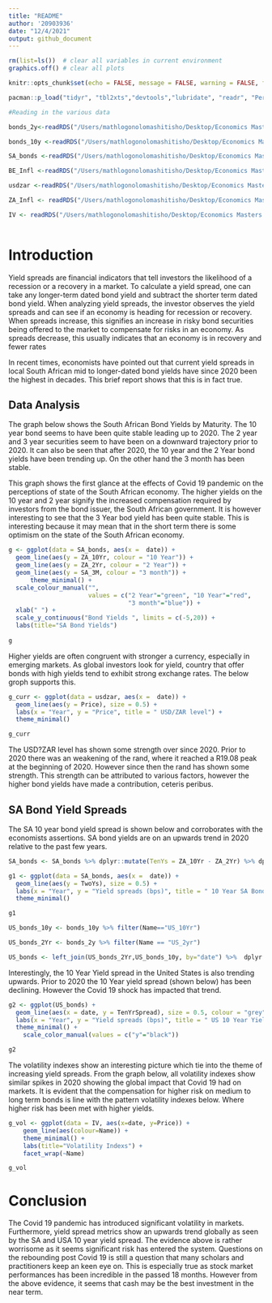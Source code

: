 ```yaml
---
title: "README"
author: '20903936'
date: "12/4/2021"
output: github_document
---
```


```r
rm(list=ls())  # clear all variables in current environment
graphics.off() # clear all plots

```


```r
knitr::opts_chunk$set(echo = FALSE, message = FALSE, warning = FALSE, fig.width = 6, fig.height = 5, fig.pos="H", fig.pos = 'H')

pacman::p_load("tidyr", "tbl2xts","devtools","lubridate", "readr", "PerformanceAnalytics", "ggplot2", "dplyr","tidyverse","xts")

```


```r
#Reading in the various data 

bonds_2y<-readRDS("/Users/mathlogonolomashitisho/Desktop/Economics Masters /Semester 2/Fin Metrics/Financial Econometrics Practical/data/bonds_2y.rds", refhook = NULL)

bonds_10y <-readRDS("/Users/mathlogonolomashitisho/Desktop/Economics Masters /Semester 2/Fin Metrics/Financial Econometrics Practical/data/bonds_10y.rds", refhook = NULL)

SA_bonds <-readRDS("/Users/mathlogonolomashitisho/Desktop/Economics Masters /Semester 2/Fin Metrics/Financial Econometrics Practical/data/SA_bonds.rds", refhook = NULL)   

BE_Infl <-readRDS("/Users/mathlogonolomashitisho/Desktop/Economics Masters /Semester 2/Fin Metrics/Financial Econometrics Practical/data/BE_Infl.rds", refhook = NULL)   

usdzar <-readRDS("/Users/mathlogonolomashitisho/Desktop/Economics Masters /Semester 2/Fin Metrics/Financial Econometrics Practical/data/usdzar.rds", refhook = NULL) 

ZA_Infl <- readRDS("/Users/mathlogonolomashitisho/Desktop/Economics Masters /Semester 2/Fin Metrics/Financial Econometrics Practical/data/ZA_Infl.rds", refhook = NULL) 

IV <- readRDS("/Users/mathlogonolomashitisho/Desktop/Economics Masters /Semester 2/Fin Metrics/Financial Econometrics Practical/data/IV.rds", refhook = NULL) 
   
```

# Introduction

Yield spreads are financial indicators that tell investors the likelihood of a recession or a recovery in a market. To calculate a yield spread, one can take any longer-term dated bond yield and subtract the shorter term dated bond yield. When analyzing yield spreads, the investor observes the yield spreads and can see if an economy is heading for recession or recovery. When spreads increase, this signifies an increase in risky bond securities being offered to the market to compensate for risks in an economy. As spreads decrease, this usually indicates that an economy is in recovery and fewer rates

In recent times, economists have pointed out that current yield spreads in local South African mid to longer-dated bond yields have since 2020 been the highest in decades. This brief report shows that this is in fact true. 

## Data Analysis

The graph below shows the South African Bond Yields by Maturity. The 10 year bond seems to have been quite stable leading up to 2020. The 2 year and 3 year securities seem to have been on a downward trajectory prior to 2020. It can also be seen that after 2020, the 10 year and the 2 Year bond yields have been trending up. On the other hand the 3 month has been stable.

This graph shows the first glance at the effects of Covid 19 pandemic on the perceptions of state of the South African economy. The higher yields on the 10 year and 2 year signify the increased compensation required by investors from the bond issuer, the South African government. It is however interesting to see that the 3 Year bod yield has been quite stable. This is interesting because it may mean that in the short term there is some optimism on the state of the South African economy. 


```r

g <- ggplot(data = SA_bonds, aes(x =  date)) +
  geom_line(aes(y = ZA_10Yr, colour = "10 Year")) +
  geom_line(aes(y = ZA_2Yr, colour = "2 Year")) +
  geom_line(aes(y = SA_3M, colour = "3 month")) +
      theme_minimal() +
  scale_colour_manual("", 
                      values = c("2 Year"="green", "10 Year"="red", 
                                 "3 month"="blue")) +
  xlab(" ") +
  scale_y_continuous("Bond Yields ", limits = c(-5,20)) + 
  labs(title="SA Bond Yields")
    
g
```

Higher yields are often congruent with stronger a currency, especially in emerging markets. As global investors look for yield, country that offer bonds with high yields tend to exhibit strong exchange rates. The below groph supports this.

```r


g_curr <- ggplot(data = usdzar, aes(x =  date)) +
  geom_line(aes(y = Price), size = 0.5) +
  labs(x = "Year", y = "Price", title = " USD/ZAR level") +
  theme_minimal()

g_curr

```
The USD?ZAR level has shown some strength over since 2020. Prior to 2020 there was an weakening of the rand, where it reached a R19.08 peak at the beginning of 2020. However since then the rand has shown some strength. This strength can be attributed to various factors, however the higher bond yields have made a contribution, ceteris peribus. 

## SA Bond Yield Spreads

The SA 10 year bond yield spread is shown below and corroborates with the economists assertions. SA bond yields are on an upwards trend in 2020 relative to the past few years. 


```r
SA_bonds <- SA_bonds %>% dplyr::mutate(TenYs = ZA_10Yr - ZA_2Yr) %>% dplyr::mutate(TwoYs = ZA_2Yr - SA_3M) %>% dplyr::mutate(ThreeMs = SA_3M - ZA_10Yr)
```

```r

g1 <- ggplot(data = SA_bonds, aes(x =  date)) +
  geom_line(aes(y = TwoYs), size = 0.5) +
  labs(x = "Year", y = "Yield spreads (bps)", title = " 10 Year SA Bond Yield Spread") +
  theme_minimal()

g1

```

```r

US_bonds_10y <- bonds_10y %>% filter(Name=="US_10Yr")

US_bonds_2Yr <- bonds_2y %>% filter(Name == "US_2yr")

US_bonds <- left_join(US_bonds_2Yr,US_bonds_10y, by="date") %>%  dplyr::mutate(TenYrSpread = Bond_10Yr - Bond_2Yr)

```

Interestingly, the 10 Year Yield spread in the United States is also trending upwards. Prior to 2020 the 10 Year yield spread (shown below) has been declining. However the Covid 19 shock has impacted that trend. 

```r

g2 <- ggplot(US_bonds) +
  geom_line(aes(x = date, y = TenYrSpread), size = 0.5, colour = "grey") +
  labs(x = "Year", y = "Yield spreads (bps)", title = " US 10 Year Yield Spreads") +
  theme_minimal() +
    scale_color_manual(values = c("y"="black"))  

g2

```

The volatility indexes show an interesting picture which tie into the theme of increasing yield spreads. From the graph below, all volatility indexes show similar spikes in 2020 showing the global impact that Covid 19 had on markets. It is evident that the compensation for higher risk on medium to long term bonds is line with the pattern volatility indexes below. Where higher risk has been met with higher yields. 

```r

g_vol <- ggplot(data = IV, aes(x=date, y=Price)) + 
    geom_line(aes(colour=Name)) +
    theme_minimal() +
    labs(title="Volatility Indexs") +
    facet_wrap(~Name)

g_vol

```


# Conclusion 

The Covid 19 pandemic has introduced significant  volatility in markets. Furthermore, yield spread metrics show an upwards trend globally as seen by the SA and USA 10 year yield spread. The evidence above is rather worrisome as it seems significant risk has entered the system. Questions on the rebounding post Covid 19 is still a question that many scholars and practitioners keep an keen eye on. This is especially true as stock market performances has been incredible in the passed 18 months. However from the above evidence, it seems that cash may be the best investment in the near term.  
